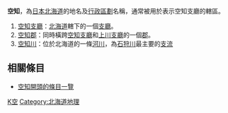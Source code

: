 {{消歧义|K|Cat=二字日本相關消歧義}}
'''空知'''，為[[日本|日本]][[北海道|北海道]]的地名及[[行政區劃|行政區劃]]名稱，通常被用於表示空知支廳的轄區。

#[[空知支廳|空知支廳]]：[[北海道|北海道]]轄下的一個[[支廳|支廳]]。
#[[空知郡|空知郡]]：同時橫跨[[空知支廳|空知支廳]]和[[上川支廳|上川支廳]]的一個[[郡|郡]]。
#[[空知川|空知川]]：位於北海道的一條[[河川|河川]]，為[[石狩川|石狩川]]最主要的[[支流|支流]]

==相關條目==
* [[:Special:Prefixindex/空知|空知開頭的條目一覽]]

{{DEFAULTSORT:Sorachi}}

[[Category:二字日本地名消歧義|K空]]
[[Category:北海道地理|Category:北海道地理]]